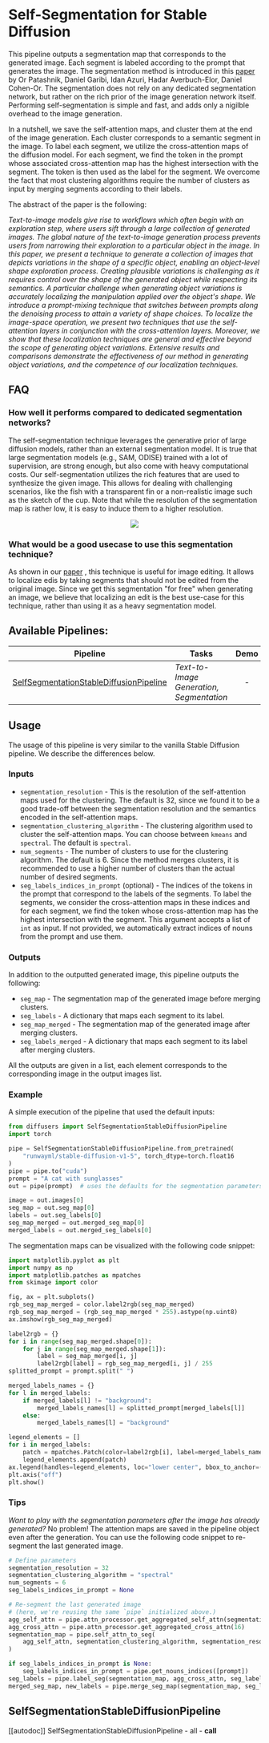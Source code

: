<!--Copyright 2023 The HuggingFace Team. All rights reserved.

Licensed under the Apache License, Version 2.0 (the "License"); you may not use this file except in compliance with
the License. You may obtain a copy of the License at

http://www.apache.org/licenses/LICENSE-2.0

Unless required by applicable law or agreed to in writing, software distributed under the License is distributed on
an "AS IS" BASIS, WITHOUT WARRANTIES OR CONDITIONS OF ANY KIND, either express or implied. See the License for the
specific language governing permissions and limitations under the License.
-->


# Self-Segmentation for Stable Diffusion

This pipeline outputs a segmentation map that corresponds to the generated image. Each segment is labeled according to
the prompt that generates the image. The segmentation method is introduced in this [paper](https://arxiv.org/abs/2303.11306) by
Or Patashnik, Daniel Garibi, Idan Azuri, Hadar Averbuch-Elor, Daniel Cohen-Or. The segmentation does not rely on any dedicated segmentation network, but rather on the rich prior of the image
generation network itself. Performing self-segmentation is simple and fast, and adds only a nigilble overhead to the
image generation.

In a nutshell, we save the self-attention maps, and cluster them at the end of the image generation. Each cluster
corresponds to a semantic segment in the image. To label each segment, we utilize the cross-attention maps of the
diffusion model. For each segment, we find the token in the prompt whose associated cross-attention map has the highest
intersection with the segment. The token is then used as the label for the segment.
We overcome the fact that most clustering algorithms require the number of clusters as input by merging segments
according to their labels.

The abstract of the paper is the following:

*Text-to-image models give rise to workflows which often begin with an exploration step, where users sift through a large collection of generated images. The global nature of the text-to-image generation process prevents users from narrowing their exploration to a particular object in the image. In this paper, we present a technique to generate a collection of images that depicts variations in the shape of a specific object, enabling an object-level shape exploration process. Creating plausible variations is challenging as it requires control over the shape of the generated object while respecting its semantics. A particular challenge when generating object variations is accurately localizing the manipulation applied over the object's shape. We introduce a prompt-mixing technique that switches between prompts along the denoising process to attain a variety of shape choices. To localize the image-space operation, we present two techniques that use the self-attention layers in conjunction with the cross-attention layers. Moreover, we show that these localization techniques are general and effective beyond the scope of generating object variations. Extensive results and comparisons demonstrate the effectiveness of our method in generating object variations, and the competence of our localization techniques.*

## FAQ

### How well it performs compared to dedicated segmentation networks?
The self-segmentation technique leverages the generative prior of large diffusion models,
rather than an external segmentation model. It is true that large segmentation models (e.g., SAM, ODISE) trained with a
lot of supervision, are strong enough, but also come with heavy computational costs. Our self-segmentation utilizes the
rich features that are used to synthesize the given image. This allows for dealing with challenging scenarios, like the
fish with a transparent fin or a non-realistic image such as the sketch of the cup.
Note that while the resolution of the segmentation map is rather low, it is easy to induce them to a higher resolution.

<p align="center">
    <img src="https://huggingface.co/datasets/huggingface/documentation-images/resolve/main/diffusers/self_seg_comparison.png"/>
</p>

### What would be a good usecase to use this segmentation technique?
As shown in our [paper](https://arxiv.org/abs/2303.11306) , this technique is useful for image editing. It allows to
localize edis by taking segments that should not be edited from the original image. Since we get this segmentation
"for free" when generating an image, we believe that localizing an edit is the best use-case for this technique, rather
than using it as a heavy segmentation model.

## Available Pipelines:
| Pipeline | Tasks | Demo
|---|---|:---:|
| [SelfSegmentationStableDiffusionPipeline](https://github.com/huggingface/diffusers/blob/main/src/diffusers/pipelines/self_segmentation_stable_diffusion_pipeline.py) | *Text-to-Image Generation, Segmentation* | - |


## Usage
The usage of this pipeline is very similar to the vanilla Stable Diffusion pipeline. We describe the differences below.

### Inputs
- `segmentation_resolution` - This is the resolution of the self-attention maps used for the clustering. The default is
32, since we found it to be a good trade-off between the segmentation resolution and the semantics encoded in the
self-attention maps.
- `segmentation_clustering_algorithm` - The clustering algorithm used to cluster the self-attention maps. You can choose
between `kmeans` and `spectral`. The default is `spectral`.
- `num_segments` - The number of clusters to use for the clustering algorithm. The default is 6. Since the method merges
clusters, it is recommended to use a higher number of clusters than the actual number of desired segments.
- `seg_labels_indices_in_prompt` (optional) - The indices of the tokens in the prompt that correspond to the labels of the segments.
To label the segments, we consider the cross-attention maps in these indices and for each segment, we find the token
whose cross-attention map has the highest intersection with the segment. This argument accepts a list of `int` as input.
If not provided, we automatically extract indices of nouns from the prompt and use them.

### Outputs
In addition to the outputted generated image, this pipeline outputs the following:
- `seg_map` - The segmentation map of the generated image before merging clusters.
- `seg_labels` - A dictionary that maps each segment to its label.
- `seg_map_merged` - The segmentation map of the generated image after merging clusters.
- `seg_labels_merged` - A dictionary that maps each segment to its label after merging clusters.

All the outputs are given in a list, each element corresponds to the corresponding image in the output images list.

### Example

A simple execution of the pipeline that used the default inputs:

```python
from diffusers import SelfSegmentationStableDiffusionPipeline
import torch

pipe = SelfSegmentationStableDiffusionPipeline.from_pretrained(
    "runwayml/stable-diffusion-v1-5", torch_dtype=torch.float16
)
pipe = pipe.to("cuda")
prompt = "A cat with sunglasses"
out = pipe(prompt)  # uses the defaults for the segmentation parameters

image = out.images[0]
seg_map = out.seg_map[0]
labels = out.seg_labels[0]
seg_map_merged = out.merged_seg_map[0]
merged_labels = out.merged_seg_labels[0]
```

The segmentation maps can be visualized with the following code snippet:

```python
import matplotlib.pyplot as plt
import numpy as np
import matplotlib.patches as mpatches
from skimage import color

fig, ax = plt.subplots()
rgb_seg_map_merged = color.label2rgb(seg_map_merged)
rgb_seg_map_merged = (rgb_seg_map_merged * 255).astype(np.uint8)
ax.imshow(rgb_seg_map_merged)

label2rgb = {}
for i in range(seg_map_merged.shape[0]):
    for j in range(seg_map_merged.shape[1]):
        label = seg_map_merged[i, j]
        label2rgb[label] = rgb_seg_map_merged[i, j] / 255
splitted_prompt = prompt.split(" ")

merged_labels_names = {}
for l in merged_labels:
    if merged_labels[l] != "background":
        merged_labels_names[l] = splitted_prompt[merged_labels[l]]
    else:
        merged_labels_names[l] = "background"

legend_elements = []
for i in merged_labels:
    patch = mpatches.Patch(color=label2rgb[i], label=merged_labels_names[i])
    legend_elements.append(patch)
ax.legend(handles=legend_elements, loc="lower center", bbox_to_anchor=(0.5, -0.16), ncol=3)
plt.axis("off")
plt.show()
```

### Tips

*Want to play with the segmentation parameters after the image has already generated?* No problem! The attention maps
are saved in the pipeline object even after the generation. You can use the following code snippet to re-segment the
last generated image.

```python
# Define parameters
segmentation_resolution = 32
segmentation_clustering_algorithm = "spectral"
num_segments = 6
seg_labels_indices_in_prompt = None

# Re-segment the last generated image
# (here, we're reusing the same `pipe` initialized above.)
agg_self_attn = pipe.attn_processor.get_aggregated_self_attn(segmentation_resolution)
agg_cross_attn = pipe.attn_processor.get_aggregated_cross_attn(16)
segmentation_map = pipe.self_attn_to_seg(
    agg_self_attn, segmentation_clustering_algorithm, segmentation_resolution, num_segments
)

if seg_labels_indices_in_prompt is None:
    seg_labels_indices_in_prompt = pipe.get_nouns_indices([prompt])
seg_labels = pipe.label_seg(segmentation_map, agg_cross_attn, seg_labels_indices_in_prompt)
merged_seg_map, new_labels = pipe.merge_seg_map(segmentation_map, seg_labels)
```

## SelfSegmentationStableDiffusionPipeline
[[autodoc]] SelfSegmentationStableDiffusionPipeline
    - all
    - __call__